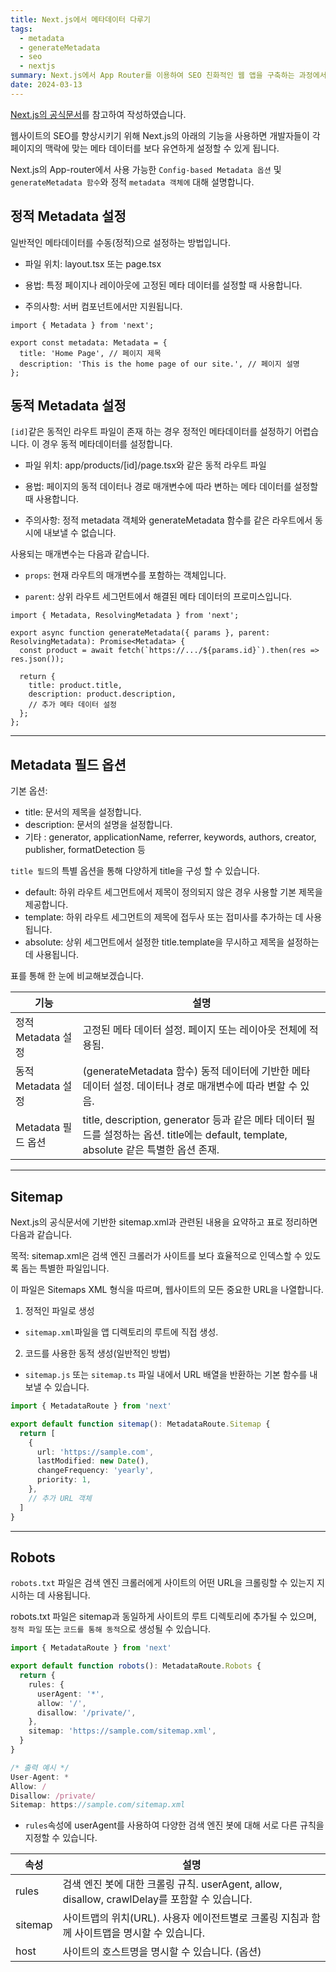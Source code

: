 ```yaml
---
title: Next.js에서 메타데이터 다루기
tags:
  - metadata
  - generateMetadata
  - seo
  - nextjs
summary: Next.js에서 App Router를 이용하여 SEO 친화적인 웹 앱을 구축하는 과정에서 Metadata Object와 generateMetadata 생성 방법과 옵션들을 구체적으로 살펴보겠습니다.
date: 2024-03-13
---
```


[Next.js의 공식문서](https://nextjs.org/docs/app/api-reference/functions/generate-metadata#generatemetadata-function '공식문서')를 참고하여 작성하였습니다.

웹사이트의 SEO를 향상시키기 위해 Next.js의 아래의 기능을 사용하면 개발자들이 각 페이지의 맥락에 맞는 메타 데이터를 보다 유연하게 설정할 수 있게 됩니다.

Next.js의 App-router에서 사용 가능한 `Config-based Metadata 옵션` 및 `generateMetadata 함수`와 정적 `metadata 객체에` 대해 설명합니다.

## 정적 Metadata 설정

일반적인 메타데이터를 수동(정적)으로 설정하는 방법입니다.

- 파일 위치: layout.tsx 또는 page.tsx

- 용법: 특정 페이지나 레이아웃에 고정된 메타 데이터를 설정할 때 사용합니다.

- 주의사항: 서버 컴포넌트에서만 지원됩니다.

```javascript:app/posts/page.tsx
import { Metadata } from 'next';

export const metadata: Metadata = {
  title: 'Home Page', // 페이지 제목
  description: 'This is the home page of our site.', // 페이지 설명
};
```

## 동적 Metadata 설정

`[id]`같은 동적인 라우트 파일이 존재 하는 경우 정적인 메타데이터를 설정하기 어렵습니다. 이 경우 동적 메타데이터를 설정합니다.

- 파일 위치: app/products/[id]/page.tsx와 같은 동적 라우트 파일

- 용법: 페이지의 동적 데이터나 경로 매개변수에 따라 변하는 메타 데이터를 설정할 때 사용합니다.

- 주의사항: 정적 metadata 객체와 generateMetadata 함수를 같은 라우트에서 동시에 내보낼 수 없습니다.

사용되는 매개변수는 다음과 같습니다.

- `props`: 현재 라우트의 매개변수를 포함하는 객체입니다.

- `parent`: 상위 라우트 세그먼트에서 해결된 메타 데이터의 프로미스입니다.

```javascript:app/posts/[id]/page.tsx
import { Metadata, ResolvingMetadata } from 'next';

export async function generateMetadata({ params }, parent: ResolvingMetadata): Promise<Metadata> {
  const product = await fetch(`https://.../${params.id}`).then(res => res.json());

  return {
    title: product.title,
    description: product.description,
    // 추가 메타 데이터 설정
  };
};
```

---

## Metadata 필드 옵션

기본 옵션:

- title: 문서의 제목을 설정합니다.
- description: 문서의 설명을 설정합니다.
- 기타 : generator, applicationName, referrer, keywords, authors, creator, publisher, formatDetection 등

`title 필드`의 특별 옵션을 통해 다양하게 title을 구성 할 수 있습니다.

- default: 하위 라우트 세그먼트에서 제목이 정의되지 않은 경우 사용할 기본 제목을 제공합니다.
- template: 하위 라우트 세그먼트의 제목에 접두사 또는 접미사를 추가하는 데 사용됩니다.
- absolute: 상위 세그먼트에서 설정한 title.template을 무시하고 제목을 설정하는 데 사용됩니다.

표를 통해 한 눈에 비교해보겠습니다.

| 기능               | 설명                                                                                                                                   |
| ------------------ | -------------------------------------------------------------------------------------------------------------------------------------- |
| 정적 Metadata 설정 | 고정된 메타 데이터 설정. 페이지 또는 레이아웃 전체에 적용됨.                                                                           |
| 동적 Metadata 설정 | (generateMetadata 함수) 동적 데이터에 기반한 메타 데이터 설정. 데이터나 경로 매개변수에 따라 변할 수 있음.                             |
| Metadata 필드 옵션 | title, description, generator 등과 같은 메타 데이터 필드를 설정하는 옵션. title에는 default, template, absolute 같은 특별한 옵션 존재. |

---

## Sitemap

Next.js의 공식문서에 기반한 sitemap.xml과 관련된 내용을 요약하고 표로 정리하면 다음과 같습니다.

목적: sitemap.xml은 검색 엔진 크롤러가 사이트를 보다 효율적으로 인덱스할 수 있도록 돕는 특별한 파일입니다.

이 파일은 Sitemaps XML 형식을 따르며, 웹사이트의 모든 중요한 URL을 나열합니다.

1. 정적인 파일로 생성

- `sitemap.xml`파일을 앱 디렉토리의 루트에 직접 생성.

2. 코드를 사용한 동적 생성(일반적인 방법)

- `sitemap.js` 또는 `sitemap.ts` 파일 내에서 URL 배열을 반환하는 기본 함수를 내보낼 수 있습니다.

```javascript:app/sitemap.ts
import { MetadataRoute } from 'next'

export default function sitemap(): MetadataRoute.Sitemap {
  return [
    {
      url: 'https://sample.com',
      lastModified: new Date(),
      changeFrequency: 'yearly',
      priority: 1,
    },
    // 추가 URL 객체
  ]
}
```

---

## Robots

`robots.txt` 파일은 검색 엔진 크롤러에게 사이트의 어떤 URL을 크롤링할 수 있는지 지시하는 데 사용됩니다.

robots.txt 파일은 sitemap과 동일하게 사이트의 루트 디렉토리에 추가될 수 있으며, `정적 파일` 또는 `코드를 통해 동적`으로 생성될 수 있습니다.

```javascript:app/robots.ts
import { MetadataRoute } from 'next'

export default function robots(): MetadataRoute.Robots {
  return {
    rules: {
      userAgent: '*',
      allow: '/',
      disallow: '/private/',
    },
    sitemap: 'https://sample.com/sitemap.xml',
  }
}

/* 출력 예시 */
User-Agent: *
Allow: /
Disallow: /private/
Sitemap: https://sample.com/sitemap.xml
```

- `rules`속성에 userAgent를 사용하여 다양한 검색 엔진 봇에 대해 서로 다른 규칙을 지정할 수 있습니다.

| 속성    | 설명                                                                                          |
| ------- | --------------------------------------------------------------------------------------------- |
| rules   | 검색 엔진 봇에 대한 크롤링 규칙. userAgent, allow, disallow, crawlDelay를 포함할 수 있습니다. |
| sitemap | 사이트맵의 위치(URL). 사용자 에이전트별로 크롤링 지침과 함께 사이트맵을 명시할 수 있습니다.   |
| host    | 사이트의 호스트명을 명시할 수 있습니다. (옵션)                                                |
